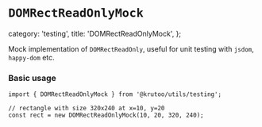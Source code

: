 # `DOMRectReadOnlyMock`

  category: 'testing',
  title: 'DOMRectReadOnlyMock',
};

Mock implementation of `DOMRectReadOnly`, useful for unit testing with `jsdom`, `happy-dom` etc.

### Basic usage

```tsx
import { DOMRectReadOnlyMock } from '@krutoo/utils/testing';

// rectangle with size 320x240 at x=10, y=20
const rect = new DOMRectReadOnlyMock(10, 20, 320, 240);
```
